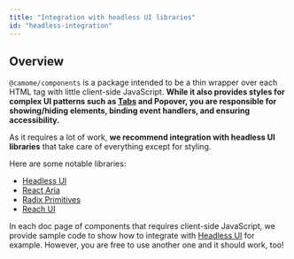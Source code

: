 ```yaml
---
title: "Integration with headless UI libraries"
id: "headless-integration"
---
```


## Overview

`@camome/components` is a package intended to be a thin wrapper over each HTML tag with little client-side
JavaScript. **While it also provides styles for complex UI patterns such as [Tabs](/docs/components/data-display/tabs) and
Popover, you are responsible for showing/hiding elements, binding event handlers, and ensuring accessibility.**

As it requires a lot of work, **we recommend integration with headless UI libraries** that take care of everything except for styling.

Here are some notable libraries:

- [Headless UI](https://headlessui.com/)
- [React Aria](https://react-spectrum.adobe.com/react-aria/)
- [Radix Primitives](https://www.radix-ui.com/)
- [Reach UI](https://reach.tech/)

In each doc page of components that requires client-side JavaScript, we provide sample code to show how to integrate with [Headless UI](https://headlessui.com) for example. However, you are free to use another one and it should work, too!
